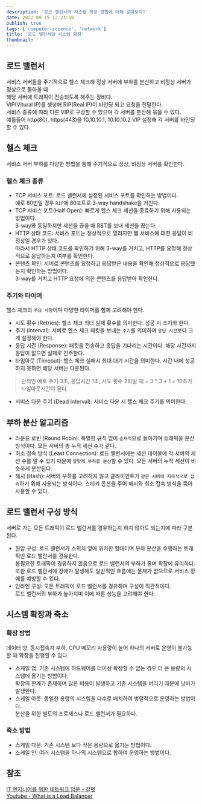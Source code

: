 ```yaml
---
description: '로드 밸런서와 시스템 확장 방법에 대해 알아보자!'
date: 2022-09-15 12:23:59
publish: true
tags: ['computer-science', 'network']
title: '로드 밸런서와 시스템 확장'
thumbnail: ''
---
```


## 로드 밸런서

서비스 서버들을 주기적으로 헬스 체크해 정상 서버에 부하를 분산하고 비정상 서버가 정상으로 돌아올 때  
해당 서버에 트래픽이 전송되도록 해주는 장비다.  
VIP(Vitural IP)를 생성해 RIP(Real IP)이 바인딩 되고 요청을 전달한다.  
서비스 종류에 따라 다른 VIP로 구성할 수 있으며 각 서버를 분산해 묶을 수 있다.  
예를들어 http(80), https(443)을 10.10.10.1, 10.10.10.2 VIP 설정해 각 서버를 바인딩할 수 있다.

<Space />

## 헬스 체크

서비스 서버 부하를 다양한 방법을 통해 주기적으로 정상, 비정상 서버를 확인한다.

### 헬스 체크 종류

- TCP 서비스 포트: 로드 밸런서에 설정된 서비스 포트를 확인하는 방법이다.  
  예로 80번일 경우 `RIP`에 80포트로 3-way handshake을 거친다.
- TCP 서비스 포트(Half Open): 빠르게 헬스 체크 세션을 종료하기 위해 사용되는 방법이다.  
  3-way와 동일하지만 세션을 끊을 때 RST를 보내 세션을 끊는다.
- HTTP 상태 코드: 서비스 포트는 정상적으로 열리지만 웹 서비스에 대한 응답이 비정상일 경우가 있다.  
  따라서 HTTP 상태 코드를 확인하기 위해 3-way를 거치고, HTTP를 요청해 정상적으로 응답하는지 여부를 확인한다.
- 콘텐츠 확인: 서버로 콘텐츠를 요청하고 응답받은 내용을 확인해 정상적으로 응답했는지 확인하는 방법이다.  
  3-way를 거치고 HTTP 요청에 의한 콘텐츠를 응답받아 확인한다.

### 주기와 타이머

헬스 체크의 `주요 사항`이며 다양한 타이머를 함께 고려해야 한다.

- 시도 횟수 (Retries): 헬스 체크 최대 실패 횟수를 의미한다. 성공 시 초기화 한다.
- 주기 (Interval): 서버로 헬스 체크 패킷을 보내는 `주기`를 의미하며 `응답 시간`보다 크게 설정해야 한다.
- 응답 시간 (Response): 패킷을 전송하고 응답을 기다리는 시간이다. 해당 시간까지 응답이 없으면 실패로 간주한다.
- 타임아웃 (Timeout): 헬스 체크 실패시 최대 대기 시간을 의미한다. 시간 내에 성공하지 못하면 해당 서버는 다운된다.

> 단적인 예로 주기 3초, 응답시간 1초, 시도 횟수 2회일 때 = 3 \* 3 + 1 = 10초가 타임아웃시간이 된다.

- 서비스 다운 주기 (Dead Interval): 서비스 다운 시 헬스 체크 주기를 의미한다.

<Space />

## 부하 분산 알고리즘

- 라운드 로빈 (Round Robin): 특별한 규칙 없이 `순차적`으로 돌아가며 트래픽을 분산 방식이다. 모든 서버의 총 누적 세션 수가 같다.
- 최소 접속 방식 (Least Connection): 로드 밸런서에는 세션 테이블에 각 서버의 세션 수를 알 수 있기 때문에 `알맞게 부하를 분산`할 수 있다.
  모든 서버의 누적 세션이 비슷하게 분산된다.
- 해시 (Hash): 서버의 부하를 고려하지 않고 클라이언트가 `같은 서버에 지속적으로 접속`하기 위해 사용되는 방식이다.
  스티키 옵션을 주어 해시와 최소 접속 방식을 묶어 사용할 수 있다.

<Space />

## 로드 밸런서 구성 방식

서버로 가는 모든 트래픽이 로드 밸런서를 경유하는지 하지 않아도 되는지에 따라 구분된다.

- 원암 구성:
  로드 밸런서가 스위치 옆에 위치한 형태이며 부하 분산을 수행하는 트래픽만 로드 밸런서를 경유한다.  
  불필요한 트래픽이 경유하지 않음으로 로드 밸런서의 부하가 줄며 확장에 유리하다.  
  또한 로드 밸런서에 장애가 발생해도 일반적인 흐름에는 문제가 없으므로 서비스 장애를 예방할 수 있다.
- 인라인 구성:
  모든 트래픽이 로드 밸런서를 경유하며 구성이 직관적이다.  
  로드 밸런서의 부하가 높아지며 이에 따른 성능을 고려해야 한다.

<Space />

## 시스템 확장과 축소

### 확장 방법

데이터 양, 동시접속자 부하, CPU 메모리 사용량이 늘어 하나의 서버로 운영이 불가능할 때 확장을 진행할 수 있다.

- 스케일 업:
  기존 시스템에 하드웨어를 더이상 확장할 수 없는 경우 더 큰 용량의 시스템에 옮기는 방법이다.  
  확장의 한계가 존재하며 많은 비용이 발생하고 기존 시스템을 버리기 때문에 낭비가 발생한다.
- 스케일 아웃:
  동일한 용량의 시스템을 다수로 배치하여 병렬적으로 운영하는 방법이다.  
  분산을 위한 별도의 프로세스나 로드 밸런서가 필요하다.

### 축소 방법

- 스케일 다운:
  기존 시스템 보다 작은 용량으로 옮기는 방법이다.
- 스케일 인:
  여러 시스탬을 하나의 시스템으로 합하여 운영하는 방법이다.

<Space />

## 참조

[IT 엔지니어를 위한 네트워크 입문 - 길벗](https://product.kyobobook.co.kr/detail/S000001834493)  
[Youtube - What is a Load Balancer](https://www.youtube.com/watch?v=sCR3SAVdyCc)
